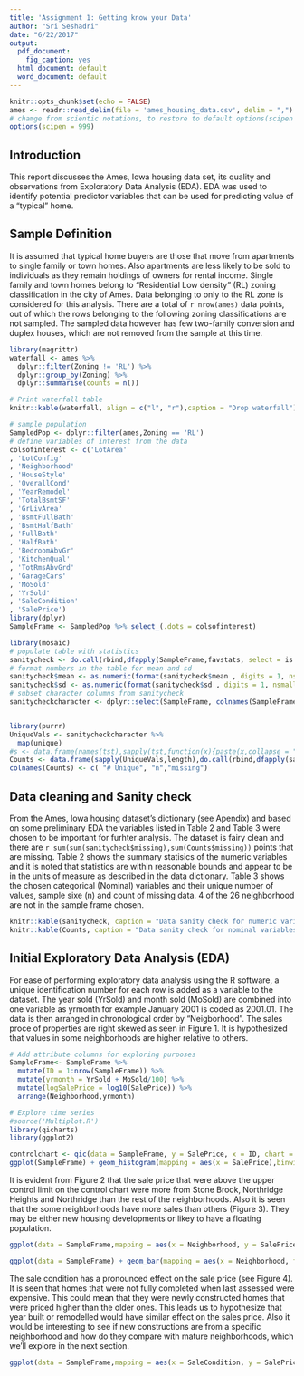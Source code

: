 ```yaml
---
title: 'Assignment 1: Getting know your Data'
author: "Sri Seshadri"
date: "6/22/2017"
output:
  pdf_document: 
    fig_caption: yes
  html_document: default
  word_document: default
---
```


```r
knitr::opts_chunk$set(echo = FALSE)
ames <- readr::read_delim(file = 'ames_housing_data.csv', delim = ",")
# chamge from scientic notations, to restore to default options(scipen = 0)
options(scipen = 999)
```

## Introduction

This report discusses the Ames, Iowa housing data set, its quality and observations from Exploratory Data Analysis (EDA). EDA was used to identify potential predictor variables that can be used for predicting value of a "typical" home. 

## Sample Definition

It is assumed that typical home buyers are those that move from apartments to single family or town homes. Also apartments are less likely to be sold to individuals as they remain holdings of owners for rental income. Single family and town homes belong to "Residential Low density" (RL) zoning classification in the city of Ames. Data belonging to only to the RL zone is considered for this analysis. There are a total of `r nrow(ames)` data points, out of which the rows belonging to the following zoning classifications are not sampled. The sampled data however has few two-family conversion and duplex houses, which are not removed from the sample at this time. 

```r
library(magrittr)
waterfall <- ames %>%
  dplyr::filter(Zoning != 'RL') %>% 
  dplyr::group_by(Zoning) %>%
  dplyr::summarise(counts = n())

# Print waterfall table
knitr::kable(waterfall, align = c("l", "r"),caption = "Drop waterfall")

# sample population
SampledPop <- dplyr::filter(ames,Zoning == 'RL')
# define variables of interest from the data
colsofinterest <- c('LotArea'
, 'LotConfig'
, 'Neighborhood'
, 'HouseStyle'
, 'OverallCond'
, 'YearRemodel'
, 'TotalBsmtSF'
, 'GrLivArea'
, 'BsmtFullBath'
, 'BsmtHalfBath'
, 'FullBath'
, 'HalfBath'
, 'BedroomAbvGr'
, 'KitchenQual'
, 'TotRmsAbvGrd'
, 'GarageCars'
, 'MoSold'
, 'YrSold'
, 'SaleCondition'
, 'SalePrice')
library(dplyr)
SampleFrame <- SampledPop %>% select_(.dots = colsofinterest)

library(mosaic)
# populate table with statistics
sanitycheck <- do.call(rbind,dfapply(SampleFrame,favstats, select = is.numeric))
# format numbers in the table for mean and sd
sanitycheck$mean <- as.numeric(format(sanitycheck$mean , digits = 1, nsmall = 2))
sanitycheck$sd <- as.numeric(format(sanitycheck$sd , digits = 1, nsmall = 2))
# subset character columns from sanitycheck
sanitycheckcharacter <- dplyr::select(SampleFrame, colnames(SampleFrame[1,sapply(SampleFrame,class) == 'character']))


library(purrr)
UniqueVals <- sanitycheckcharacter %>% 
  map(unique)
#s <- data.frame(names(tst),sapply(tst,function(x){paste(x,collapse = ",")}),row.names = NULL)
Counts <- data.frame(sapply(UniqueVals,length),do.call(rbind,dfapply(sanitycheckcharacter,length,select = is.character)),do.call(rbind,dfapply(sanitycheckcharacter,n_missing,select = is.character)),row.names = names(UniqueVals))
colnames(Counts) <- c( "# Unique", "n","missing")
```

## Data cleaning and Sanity check

From the Ames, Iowa housing dataset's dictionary (see Apendix) and based on some preliminary EDA the variables listed in Table 2 and Table 3 were chosen to be important for furhter analysis. The dataset is fairy clean and there are `r sum(sum(sanitycheck$missing),sum(Counts$missing)) ` points that are missing. Table 2 shows the summary statisics of the numeric variables and it is noted that statistics are within reasonable bounds and appear to be in the units of measure as described in the data dictionary. 
  Table 3 shows the chosen categorical (Nominal) variables and their unique number of values, sample sixe (n) and count of missing data. 4 of the 26 neighborhood are not in the sample frame chosen.  

```r
knitr::kable(sanitycheck, caption = "Data sanity check for numeric variables") 
knitr::kable(Counts, caption = "Data sanity check for nominal variables",align = c("l","r","r","r")) 
```

## Initial Exploratory Data Analysis (EDA)

For ease of performing exploratory data analysis using the R software, a unique identification number for each row is added as a variable to the dataset. The year sold (YrSold) and month sold (MoSold) are combined into one variable as yrmonth for example January 2001 is coded as 2001.01. The data is then arranged in chronological order by "Neigborhood". The sales proce of properties are right skewed as seen in Figure 1. It is hypothesized that values in some neighborhoods are higher relative to others.

```r
# Add attribute columns for exploring purposes
SampleFrame<- SampleFrame %>% 
  mutate(ID = 1:nrow(SampleFrame)) %>% 
  mutate(yrmonth = YrSold + MoSold/100) %>% 
  mutate(logSalePrice = log10(SalePrice)) %>% 
  arrange(Neighborhood,yrmonth)

# Explore time series
#source('Multiplot.R')
library(qicharts)
library(ggplot2)

controlchart <- qic(data = SampleFrame, y = SalePrice, x = ID, chart = "i", xlab = "ID", ylab = "SalePrice")
ggplot(SampleFrame) + geom_histogram(mapping = aes(x = SalePrice),binwidth = 10000)+theme_bw() + ggtitle("Histogram SalesPrice")

```
\pagebreak


It is evident from Figure 2 that the sale price that were above the upper control limit on the control chart were more from Stone Brook, Northridge Heights and Northridge than the rest of the neighborhoods. Also it is seen that the some neighborhoods have more sales than others (Figure 3). They may be either new housing developments or likey to have a floating population.  \newline  
\newline  

```r
ggplot(data = SampleFrame,mapping = aes(x = Neighborhood, y = SalePrice, color = Neighborhood)) + geom_boxplot(orientation = 'h') + geom_point() + geom_jitter(position = position_jitter(width = 0.1, height = 0.1)) + coord_flip() +  theme_classic() + theme(legend.position = "none") + geom_hline(yintercept = 300000)
```



```r
ggplot(data = SampleFrame) + geom_bar(mapping = aes(x = Neighborhood, fill = Neighborhood)) + coord_flip() + theme_bw() + theme(legend.position = "none")
```

\pagebreak

The sale condition has a pronounced effect on the sale price (see Figure 4). It is seen that homes that were not fully completed when last assessed were expensive. This could mean that they were newly constructed homes that were priced higher than the older ones. This leads us to hypothesize that year built or remodelled would have similar effect on the sales price. Also it would be interesting to see if new constructions are from a specific neighborhood and how do they compare with mature neighborhoods, which we'll explore in the next section.  \newline

 
```r
ggplot(data = SampleFrame,mapping = aes(x = SaleCondition, y = SalePrice, color = SaleCondition)) + geom_boxplot(orientation = 'h') + geom_point() + geom_jitter(position = position_jitter(width = 0.1, height = 0.1)) + coord_flip() +  theme_classic() + theme(legend.position = "none")
```

